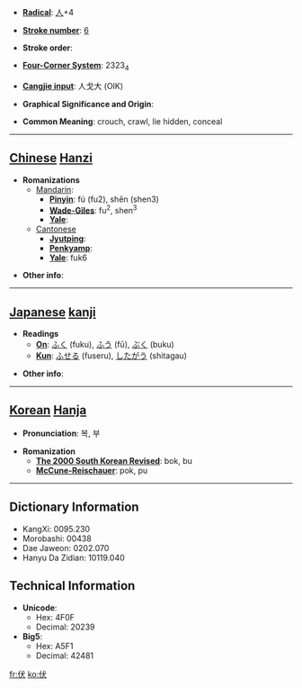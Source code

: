 * '''[[Wiktionary:Chinese radical index| Radical]]''': [[Wiktionary:Chinese radical index 人|人]]+4

* '''[[Wiktionary:Chinese total strokes index|Stroke number]]''': [[Wiktionary:Chinese total strokes index 6|6]]

* '''Stroke order''': 

* '''[[Wiktionary:Chinese four corner index|Four-Corner System]]''': 2323<sub>4</sub>

* '''[[Wiktionary:Chinese Cangjie index|Cangjie input]]''': 人戈大 (OIK)

* '''Graphical Significance and Origin''': 

* '''Common Meaning''': crouch, crawl, lie hidden, conceal

----

== [[Chinese]] [[Hanzi]] ==

* '''Romanizations'''
** [[Mandarin]]:
*** '''[[Pinyin]]''': fú (fu2), shěn (shen3)
*** '''[[Wade-Giles]]''': fu<sup>2</sup>, shen<sup>3</sup>
*** '''[[Yale]]''': 
**[[Cantonese]]
***'''[[Jyutping]]''':
***'''[[Penkyamp]]''': 
***'''[[Yale]]''': fuk6

* '''Other info''': 

----

== [[Japanese]] [[kanji]] ==

* '''Readings'''
** '''[[On]]''': [[ふく]] (fuku), [[ふう]] (fū), [[ぶく]] (buku)
** '''[[Kun]]''': [[ふせる]] (fuseru), [[したがう]] (shitagau)

* '''Other info''':  

----

== [[Korean]] [[Hanja]] ==

* '''Pronunciation''': 복, 부

* '''Romanization'''
** '''[[The 2000 South Korean Revised Romanization|The 2000 South Korean Revised]]''': bok, bu
** '''[[McCune-Reischauer]]''': pok, pu

----

== Dictionary Information ==

* KangXi: 0095.230
* Morobashi: 00438
* Dae Jaweon: 0202.070
* Hanyu Da Zidian: 10119.040

== Technical Information ==

* '''Unicode''':
** Hex: 4F0F
** Decimal: 20239
* '''Big5''':
** Hex: A5F1
** Decimal: 42481

[[fr:伏]]
[[ko:伏]]
